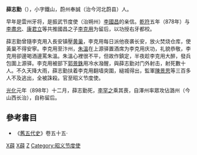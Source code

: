 '''薛志勤'''（{{bd|837年||899年|catIdx=X薛}}），小字鐵山，蔚州奉誠（治今河北蔚县）人。

早年是雲州牙将，是振武节度使（治朔州）[[李國昌|李國昌]]的亲信。[[乾符|乾符]]五年（878年）与[[李盡忠(唐末)|李盡忠]]、[[康君立|康君立]]等共推國昌之子[[李克用|李克用]]为留后，以功授右牙都校。

薛志勤曾隨李克用入長安镇壓[[黄巢|黄巢]]，李克用每日派他夜袭长安，放火焚烧仓库，使黃巢不得安寧。李克用至汴州，[[朱溫|朱溫]]在上源驿置酒席为李克用庆功，礼貌恭敬，李克用卻邊喝酒邊罵朱溫。朱溫心裡很不平，但故作鎮定，半夜趁李克用大醉，發兵包圍上源驿。李克用被部下[[郭景銖|郭景銖]]用冷水潑醒，與薛志勤对门外射击，射死數十人。不久天降大雨，薛志勤扶着李克用翻墙突圍，縋城得出，監軍[[陳景思|陳景思]]等三百多人不及逃出，全被誅殺。官至昭义节度使。

[[光化|光化]]元年（898年）十二月，薛志勤死，[[李罕之|李罕之]]乘其喪，自澤州率眾攻佔潞州（今山西长治），自称留后。

==參考書目==
*《[[舊五代史|舊五代史]]》卷五十五‧

[[Category:唐朝軍事人物|X薛]]
[[Category:蔚县人|X薛]]
[[Category:薛姓|Z]]
[[Category:昭义节度使|Category:昭义节度使]]